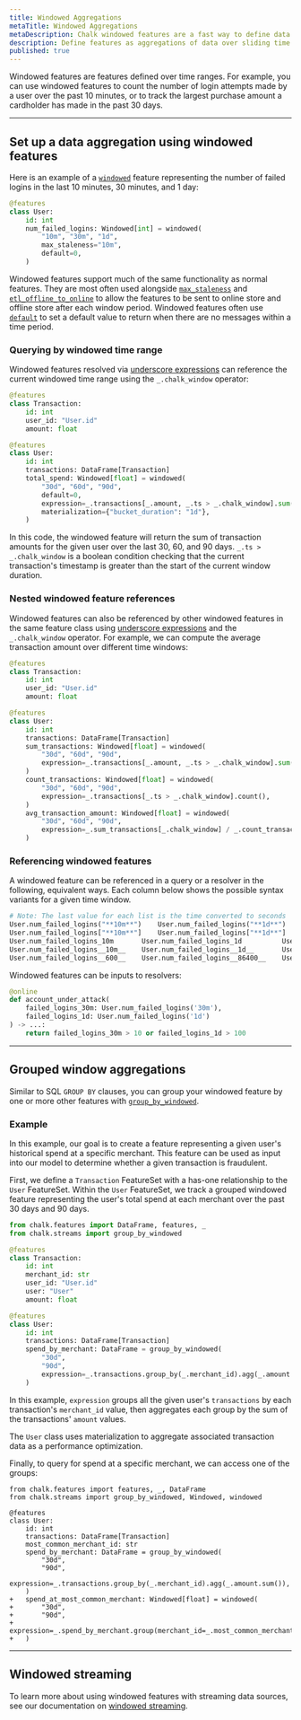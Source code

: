 ```yaml
---
title: Windowed Aggregations
metaTitle: Windowed Aggregations
metaDescription: Chalk windowed features are a fast way to define data aggregations over arbitrary time ranges.
description: Define features as aggregations of data over sliding time ranges.
published: true
---
```


Windowed features are features defined over time ranges. For example, you can use windowed
features to count the number of login attempts made by a user over the past 10 minutes, or
to track the largest purchase amount a cardholder has made in the past 30 days.

---

## Set up a data aggregation using windowed features

Here is an example of a [`windowed`](/api-docs/#windowed) feature representing the number of
failed logins in the last 10 minutes, 30 minutes, and 1 day:

```py
@features
class User:
    id: int
    num_failed_logins: Windowed[int] = windowed(
        "10m", "30m", "1d",
        max_staleness="10m",
        default=0,
    )
```

Windowed features support much of the same functionality as normal features. They are most often used alongside
[`max_staleness`](/api-docs#windowed.max_staleness) and
[`etl_offline_to_online`](/api-docs#windowed.etl_offline_to_online) to allow the features to be sent to online store and
offline store after each window period. Windowed features often use [`default`](/api-docs#windowed.default) to set a
default value to return when there are no messages within a time period.

### Querying by windowed time range

Windowed features resolved via [underscore expressions](/docs/underscore) can reference the current windowed time range
using the `_.chalk_window` operator:

```python
@features
class Transaction:
    id: int
    user_id: "User.id"
    amount: float

@features
class User:
    id: int
    transactions: DataFrame[Transaction]
    total_spend: Windowed[float] = windowed(
        "30d", "60d", "90d",
        default=0,
        expression=_.transactions[_.amount, _.ts > _.chalk_window].sum(),
        materialization={"bucket_duration": "1d"},
    )
```

In this code, the windowed feature will return the sum of transaction amounts for the given user over the last 30, 60,
and 90 days. `_.ts > _.chalk_window` is a boolean condition checking that the current transaction's timestamp is greater
than the start of the current window duration.

### Nested windowed feature references

Windowed features can also be referenced by other windowed features in the same feature class using
[underscore expressions](/docs/underscore) and the `_.chalk_window` operator. For example, we can compute the average
transaction amount over different time windows:

```python
@features
class Transaction:
    id: int
    user_id: "User.id"
    amount: float

@features
class User:
    id: int
    transactions: DataFrame[Transaction]
    sum_transactions: Windowed[float] = windowed(
        "30d", "60d", "90d",
        expression=_.transactions[_.amount, _.ts > _.chalk_window].sum(),
    )
    count_transactions: Windowed[float] = windowed(
        "30d", "60d", "90d",
        expression=_.transactions[_.ts > _.chalk_window].count(),
    )
    avg_transaction_amount: Windowed[float] = windowed(
        "30d", "60d", "90d",
        expression=_.sum_transactions[_.chalk_window] / _.count_transactions[_.chalk_window],
    )
```

### Referencing windowed features

A windowed feature can be referenced in a query or a resolver in the following, equivalent ways. Each
column below shows the possible syntax variants for a given time window.

```py
# Note: The last value for each list is the time converted to seconds
User.num_failed_logins("**10m**")    User.num_failed_logins("**1d**")       User.num_failed_logins("**1h30m**")
User.num_failed_logins["**10m**"]    User.num_failed_logins["**1d**"]       User.num_failed_logins["**1h30m**"]
User.num_failed_logins_10m       User.num_failed_logins_1d          User.num_failed_logins_1h30m
User.num_failed_logins__10m__    User.num_failed_logins__1d__       User.num_failed_logins__1h30m__
User.num_failed_logins__600__    User.num_failed_logins__86400__    User.num_failed_logins__5400__
```

Windowed features can be inputs to resolvers:

```python
@online
def account_under_attack(
    failed_logins_30m: User.num_failed_logins('30m'),
    failed_logins_1d: User.num_failed_logins('1d')
) -> ...:
    return failed_logins_30m > 10 or failed_logins_1d > 100
```

---

## Grouped window aggregations

Similar to SQL `GROUP BY` clauses, you can group your windowed feature by one or more other features with
[`group_by_windowed`](/api-docs#group_by_windowed).

### Example

In this example, our goal is to create a feature representing a given user's historical spend at a specific merchant.
This feature can be used as input into our model to determine whether a given transaction is fraudulent.

First, we define a `Transaction` FeatureSet with a has-one relationship to the `User` FeatureSet. Within the `User`
FeatureSet, we track a grouped windowed feature representing the user's total spend at each merchant over the past
30 days and 90 days.

```python
from chalk.features import DataFrame, features, _
from chalk.streams import group_by_windowed

@features
class Transaction:
    id: int
    merchant_id: str
    user_id: "User.id"
    user: "User"
    amount: float

@features
class User:
    id: int
    transactions: DataFrame[Transaction]
    spend_by_merchant: DataFrame = group_by_windowed(
        "30d",
        "90d",
        expression=_.transactions.group_by(_.merchant_id).agg(_.amount.sum()),
    )
```

In this example, `expression` groups all the given user's `transactions` by each transaction's `merchant_id` value,
then aggregates each group by the sum of the transactions' `amount` values.

The `User` class uses materialization to aggregate
associated transaction data as a performance optimization.

Finally, to query for spend at a specific merchant, we can access one of the groups:

```diff-py
from chalk.features import features, _, DataFrame
from chalk.streams import group_by_windowed, Windowed, windowed

@features
class User:
    id: int
    transactions: DataFrame[Transaction]
    most_common_merchant_id: str
    spend_by_merchant: DataFrame = group_by_windowed(
        "30d",
        "90d",
        expression=_.transactions.group_by(_.merchant_id).agg(_.amount.sum()),
    )
+   spend_at_most_common_merchant: Windowed[float] = windowed(
+       "30d",
+       "90d",
+       expression=_.spend_by_merchant.group(merchant_id=_.most_common_merchant_id)
+   )
```

[//]: # (#### Limitations)
[//]: # (At this time, Chalk does not support direct referencing of the grouped windowed feature, as they are intended as an)
[//]: # (intermediary computation for producing scalar features. As a result, they also cannot be used as input into other)
[//]: # (resolvers. The grouped windowed feature must be resolved by passing an [underscore expression]&#40;/docs/underscore&#41; to)
[//]: # (the `expression` parameter.)

---

## Windowed streaming
To learn more about using windowed features with streaming data sources, see our
documentation on [windowed streaming](/docs/windowed-streaming).
